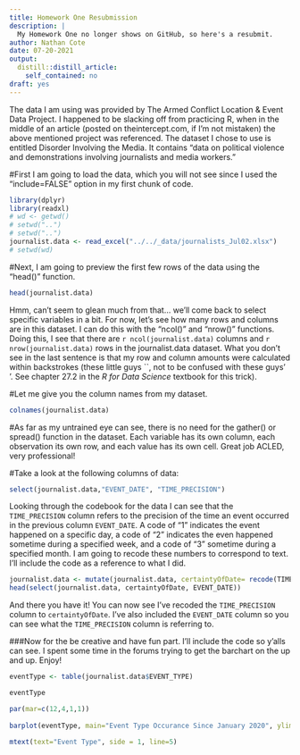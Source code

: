 ```yaml
---
title: Homework One Resubmission
description: |
  My Homework One no longer shows on GitHub, so here's a resubmit.
author: Nathan Cote
date: 07-20-2021
output:
  distill::distill_article:
    self_contained: no
draft: yes
---
```



The data I am using was provided by The Armed Conflict Location & Event Data Project. I happened to be slacking off from practicing R, when in the middle of an article (posted on theintercept.com, if I'm not mistaken) the above mentioned project was referenced. The dataset I chose to use is entitled Disorder Involving the Media. It contains "data on political violence and demonstrations involving journalists and media workers."

#First I am going to load the data, which you will not see since I used the "include=FALSE" option in my first chunk of code.
```r
library(dplyr)
library(readxl) 
# wd <- getwd()
# setwd("..")
# setwd("..")
journalist.data <- read_excel("../../_data/journalists_Jul02.xlsx")
# setwd(wd)
```

#Next, I am going to preview the first few rows of the data using the "head()" function.


```r
head(journalist.data)
```
Hmm, can't seem to glean much from that... we'll come back to select specific variables in a bit. For now, let's see how many rows and columns are in this dataset. I can do this with the "ncol()" and "nrow()" functions. 
Doing this, I see that there are `r ncol(journalist.data)` columns and `r nrow(journalist.data)` rows in the journalist.data dataset. What you don't see in the last sentence is that my row and column amounts were calculated within backstrokes (these little guys ``, not to be confused with these guys' '. See chapter 27.2 in the _R for Data Science_ textbook for this trick).

#Let me give you the column names from my dataset.

```r
colnames(journalist.data)
```

#As far as my untrained eye can see, there is no need for the gather() or spread() function in the dataset. Each variable has its own column, each observation its own row, and each value has its own cell. Great job ACLED, very professional!

#Take a look at the following columns of data:

```r
select(journalist.data,"EVENT_DATE", "TIME_PRECISION")
```

Looking through the codebook for the data I can see that the `TIME_PRECISION` column refers to the precision of the time an event occurred in the previous column `EVENT_DATE`. A code of "1" indicates the event happened on a specific day, a code of "2" indicates the even happened sometime during a specified week, and a code of "3" sometime during a specified month. I am going to recode these numbers to correspond to text. I'll include the code as a reference to what I did.

```r

journalist.data <- mutate(journalist.data, certaintyOfDate= recode(TIME_PRECISION, `1`= "dayOf", `2`= "weekOf", `3`= "monthOf")) 
head(select(journalist.data, certaintyOfDate, EVENT_DATE))
```

And there you have it! You can now see I've recoded the `TIME_PRECISION` column to `certaintyOfDate`. I've also included the `EVENT_DATE` column so you can see what the `TIME_PRECISION` column is referring to.

###Now for the be creative and have fun part. I'll include the code so y'alls can see. I spent some time in the forums trying to get the barchart on the up and up. Enjoy!

```r

eventType <- table(journalist.data$EVENT_TYPE)

eventType

par(mar=c(12,4,1,1))
      
barplot(eventType, main="Event Type Occurance Since January 2020", ylim=c(0, 8000), xlab= "", las= 2, cex.names=1)

mtext(text="Event Type", side = 1, line=5)

```

